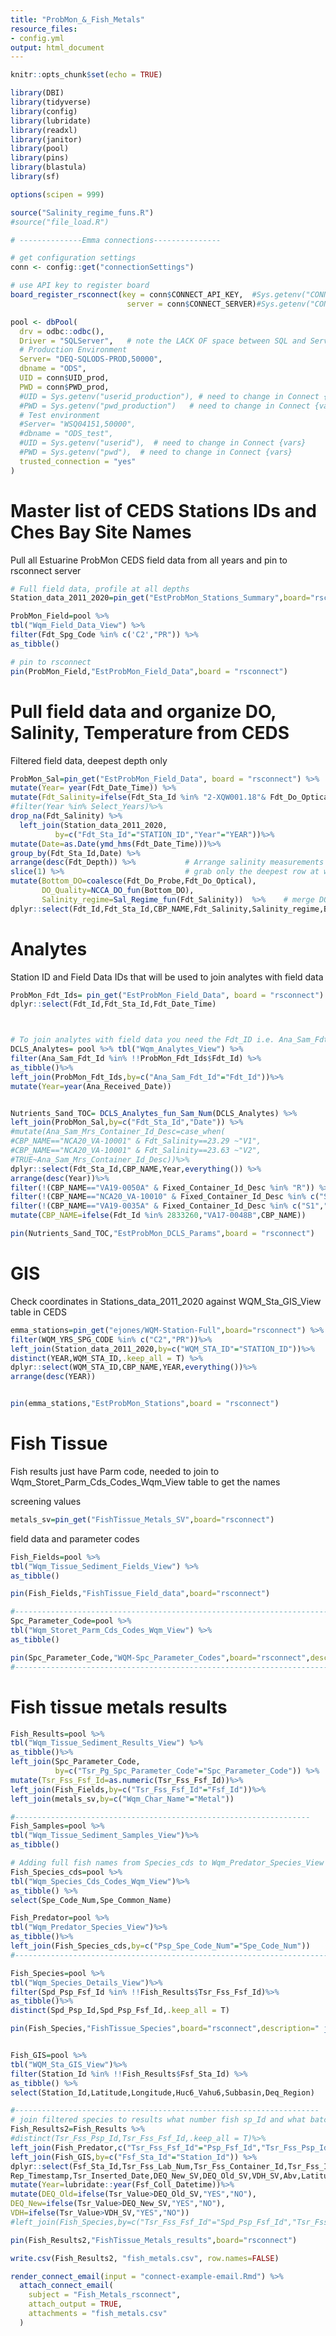 ```yaml
---
title: "ProbMon_&_Fish_Metals"
resource_files:
- config.yml
output: html_document
---
```


```r
knitr::opts_chunk$set(echo = TRUE)

library(DBI)
library(tidyverse)
library(config)
library(lubridate)
library(readxl)
library(janitor)
library(pool)
library(pins)
library(blastula)
library(sf)

options(scipen = 999)

source("Salinity_regime_funs.R")
#source("file_load.R")

# --------------Emma connections---------------

# get configuration settings
conn <- config::get("connectionSettings")

# use API key to register board
board_register_rsconnect(key = conn$CONNECT_API_KEY,  #Sys.getenv("CONNECT_API_KEY"),
                          server = conn$CONNECT_SERVER)#Sys.getenv("CONNECT_SERVER"))

pool <- dbPool(
  drv = odbc::odbc(),
  Driver = "SQLServer",   # note the LACK OF space between SQL and Server ( how RStudio named driver)
  # Production Environment
  Server= "DEQ-SQLODS-PROD,50000",
  dbname = "ODS",
  UID = conn$UID_prod,
  PWD = conn$PWD_prod,
  #UID = Sys.getenv("userid_production"), # need to change in Connect {vars}
  #PWD = Sys.getenv("pwd_production")   # need to change in Connect {vars}
  # Test environment
  #Server= "WSQ04151,50000",
  #dbname = "ODS_test",
  #UID = Sys.getenv("userid"),  # need to change in Connect {vars}
  #PWD = Sys.getenv("pwd"),  # need to change in Connect {vars}
  trusted_connection = "yes"
)

```

# Master list of CEDS Stations IDs and Ches Bay Site Names

Pull all Estuarine ProbMon CEDS field data from all years and pin to rsconnect server
```r
# Full field data, profile at all depths
Station_data_2011_2020=pin_get("EstProbMon_Stations_Summary",board="rsconnect")

ProbMon_Field=pool %>%
tbl("Wqm_Field_Data_View") %>%
filter(Fdt_Spg_Code %in% c('C2',"PR")) %>%
as_tibble()

# pin to rsconnect  
pin(ProbMon_Field,"EstProbMon_Field_Data",board = "rsconnect")

```


# Pull field data and organize DO, Salinity, Temperature from CEDS

Filtered field data, deepest depth only
```r
ProbMon_Sal=pin_get("EstProbMon_Field_Data", board = "rsconnect") %>%        
mutate(Year= year(Fdt_Date_Time)) %>%
mutate(Fdt_Salinity=ifelse(Fdt_Sta_Id %in% "2-XQW001.18"& Fdt_Do_Optical>0,0.08,Fdt_Salinity))%>%
#filter(Year %in% Select_Years)%>%      
drop_na(Fdt_Salinity) %>%
  left_join(Station_data_2011_2020,
          by=c("Fdt_Sta_Id"="STATION_ID","Year"="YEAR"))%>%
mutate(Date=as.Date(ymd_hms(Fdt_Date_Time)))%>%
group_by(Fdt_Sta_Id,Date) %>% 
arrange(desc(Fdt_Depth)) %>%           # Arrange salinity measurements by depth deepest to shallowest
slice(1) %>%                           # grab only the deepest row at which there is a salinity 
mutate(Bottom_DO=coalesce(Fdt_Do_Probe,Fdt_Do_Optical),
       DO_Quality=NCCA_DO_fun(Bottom_DO),
       Salinity_regime=Sal_Regime_fun(Fdt_Salinity))  %>%    # merge DO optical and DO probe if necessary
dplyr::select(Fdt_Id,Fdt_Sta_Id,CBP_NAME,Fdt_Salinity,Salinity_regime,Bottom_DO,DO_Quality,Fdt_Temp_Celcius,Fdt_Depth,Fdt_Date_Time,Year,Date)

```


# Analytes
Station ID and Field Data IDs that will be used to join analytes with field data

```r

ProbMon_Fdt_Ids= pin_get("EstProbMon_Field_Data", board = "rsconnect") %>%  
dplyr::select(Fdt_Id,Fdt_Sta_Id,Fdt_Date_Time)



# To join analytes with field data you need the Fdt_ID i.e. Ana_Sam_Fdt_Id =Fdt_Id
DCLS_Analytes= pool %>% tbl("Wqm_Analytes_View") %>%
filter(Ana_Sam_Fdt_Id %in% !!ProbMon_Fdt_Ids$Fdt_Id) %>%
as_tibble()%>%
left_join(ProbMon_Fdt_Ids,by=c("Ana_Sam_Fdt_Id"="Fdt_Id"))%>%
mutate(Year=year(Ana_Received_Date))


Nutrients_Sand_TOC= DCLS_Analytes_fun_Sam_Num(DCLS_Analytes) %>%
left_join(ProbMon_Sal,by=c("Fdt_Sta_Id","Date")) %>%
#mutate(Ana_Sam_Mrs_Container_Id_Desc=case_when(
#CBP_NAME=="NCA20_VA-10001" & Fdt_Salinity==23.29 ~"V1",
#CBP_NAME=="NCA20_VA-10001" & Fdt_Salinity==23.63 ~"V2",
#TRUE~Ana_Sam_Mrs_Container_Id_Desc))%>%
dplyr::select(Fdt_Sta_Id,CBP_NAME,Year,everything()) %>% 
arrange(desc(Year))%>% 
filter(!(CBP_NAME=="VA19-0050A" & Fixed_Container_Id_Desc %in% "R")) %>%
filter(!(CBP_NAME=="NCA20_VA-10010" & Fixed_Container_Id_Desc %in% c("S1","S2")))%>%
filter(!(CBP_NAME=="VA19-0035A" & Fixed_Container_Id_Desc %in% c("S1","S2"))) %>%
mutate(CBP_NAME=ifelse(Fdt_Id %in% 2833260,"VA17-0048B",CBP_NAME))

pin(Nutrients_Sand_TOC,"EstProbMon_DCLS_Params",board = "rsconnect")

```


# GIS 

Check coordinates in Stations_data_2011_2020 against WQM_Sta_GIS_View table in CEDS
 
```r

emma_stations=pin_get("ejones/WQM-Station-Full",board="rsconnect") %>%
filter(WQM_YRS_SPG_CODE %in% c("C2","PR"))%>%
left_join(Station_data_2011_2020,by=c("WQM_STA_ID"="STATION_ID"))%>%
distinct(YEAR,WQM_STA_ID,.keep_all = T) %>%
dplyr::select(WQM_STA_ID,CBP_NAME,YEAR,everything())%>%
arrange(desc(YEAR))


pin(emma_stations,"EstProbMon_Stations",board = "rsconnect")

```

# Fish Tissue 

Fish results just have Parm code, needed to join to Wqm_Storet_Parm_Cds_Codes_Wqm_View table
to get the names 

screening values
```r
metals_sv=pin_get("FishTissue_Metals_SV",board="rsconnect")
```

field data and parameter codes 

```r
Fish_Fields=pool %>% 
tbl("Wqm_Tissue_Sediment_Fields_View") %>%
as_tibble()

pin(Fish_Fields,"FishTissue_Field_data",board="rsconnect")

#----------------------------------------------------------------------------
Spc_Parameter_Code=pool %>%
tbl("Wqm_Storet_Parm_Cds_Codes_Wqm_View") %>%
as_tibble()

pin(Spc_Parameter_Code,"WQM-Spc_Parameter_Codes",board="rsconnect",description="Parameter Codes and descriptions")
#----------------------------------------------------------------------------
```

# Fish tissue metals results
```r
 

Fish_Results=pool %>% 
tbl("Wqm_Tissue_Sediment_Results_View") %>%
as_tibble()%>% 
left_join(Spc_Parameter_Code,
          by=c("Tsr_Pg_Spc_Parameter_Code"="Spc_Parameter_Code")) %>%
mutate(Tsr_Fss_Fsf_Id=as.numeric(Tsr_Fss_Fsf_Id))%>%
left_join(Fish_Fields,by=c("Tsr_Fss_Fsf_Id"="Fsf_Id"))%>%
left_join(metals_sv,by=c("Wqm_Char_Name"="Metal"))

#------------------------------------------------------------------
Fish_Samples=pool %>% 
tbl("Wqm_Tissue_Sediment_Samples_View")%>%
as_tibble()

# Adding full fish names from Species_cds to Wqm_Predator_Species_View
Fish_Species_cds=pool %>% 
tbl("Wqm_Species_Cds_Codes_Wqm_View")%>%
as_tibble() %>%
select(Spe_Code_Num,Spe_Common_Name)

Fish_Predator=pool %>% 
tbl("Wqm_Predator_Species_View")%>%
as_tibble()%>%
left_join(Fish_Species_cds,by=c("Psp_Spe_Code_Num"="Spe_Code_Num"))
#-----------------------------------------------------------------------

Fish_Species=pool %>% 
tbl("Wqm_Species_Details_View")%>%
filter(Spd_Psp_Fsf_Id %in% !!Fish_Results$Tsr_Fss_Fsf_Id)%>%
as_tibble()%>%
distinct(Spd_Psp_Id,Spd_Psp_Fsf_Id,.keep_all = T)

pin(Fish_Species,"FishTissue_Species",board="rsconnect",description=" joined with Wqm_Species_Cds_Codes_Wqm_View by Spd_Psp_Spe_Id=Spe_Code_Num")


Fish_GIS=pool %>% 
tbl("WQM_Sta_GIS_View")%>%
filter(Station_Id %in% !!Fish_Results$Fsf_Sta_Id) %>%
as_tibble() %>% 
select(Station_Id,Latitude,Longitude,Huc6_Vahu6,Subbasin,Deq_Region)

#--------------------------------------------------------------------
# join filtered species to results what number fish sp_Id and what batch sf_Id
Fish_Results2=Fish_Results %>%
#distinct(Tsr_Fss_Psp_Id,Tsr_Fss_Fsf_Id,.keep_all = T)%>%
left_join(Fish_Predator,c("Tsr_Fss_Fsf_Id"="Psp_Fsf_Id","Tsr_Fss_Psp_Id"="Psp_Id")) %>%
left_join(Fish_GIS,by=c("Fsf_Sta_Id"="Station_Id")) %>%
dplyr::select(Fsf_Sta_Id,Tsr_Fss_Lab_Num,Tsr_Fss_Container_Id,Tsr_Fss_Id,Fsf_Coll_Datetime,Ssc_Description,Tsr_Id,Spe_Common_Name,Avg_Spd_Species_Length,Avg_Spd_Species_Weight,Wqm_Char_Name,Tsr_Value,Tsr_Mdl,Tsr_Pql,Tsr_Uncensored_Val_Comment,Tsr_Qa_Flag,Tsr_Valid_Value_Flag,Tsr_Pg_Spc_Parameter_Code,
Rep_Timestamp,Tsr_Inserted_Date,DEQ_New_SV,DEQ_Old_SV,VDH_SV,Abv,Latitude,Longitude,Huc6_Vahu6,Subbasin,Deq_Region) %>%
mutate(Year=lubridate::year(Fsf_Coll_Datetime))%>%
mutate(DEQ_Old=ifelse(Tsr_Value>DEQ_Old_SV,"YES","NO"),
DEQ_New=ifelse(Tsr_Value>DEQ_New_SV,"YES","NO"),
VDH=ifelse(Tsr_Value>VDH_SV,"YES","NO"))
#left_join(Fish_Species,by=c("Tsr_Fss_Fsf_Id"="Spd_Psp_Fsf_Id","Tsr_Fss_Psp_Id"="Spd_Psp_Id")) %>%

pin(Fish_Results2,"FishTissue_Metals_results",board="rsconnect") 

write.csv(Fish_Results2, "fish_metals.csv", row.names=FALSE)

```

```r
render_connect_email(input = "connect-example-email.Rmd") %>%
  attach_connect_email(
    subject = "Fish_Metals_rsconnect",
    attach_output = TRUE,
    attachments = "fish_metals.csv"
  )
```

